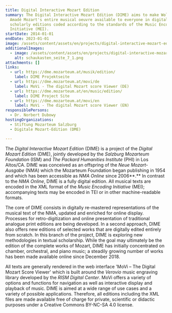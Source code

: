```yaml
---
title: Digital Interactive Mozart Edition
summary: The Digital Interactive Mozart Edition (DIME) aims to make Wolfgang
  Amadé Mozart's entire musical oeuvre available to everyone in digital
  scholarly editions coded according to the standards of the Music Encoding
  Initiative (MEI).
startDate: 2014-01-01
endDate: 2023-01-01
image: /assets/content/assets/en/projects/digital-interactive-mozart-edition/dme-musik2.png
additionalImages:
  - image: /assets/content/assets/en/projects/digital-interactive-mozart-edition/additionalImages/schaukasten_seite_7_1.png
    alt: schaukasten_seite_7_1.png
attachments: []
links:
  - url: https://dme.mozarteum.at/musik/edition/
    label: DIME Projektseite
  - url: https://dme.mozarteum.at/movi/de
    label: MoVi - The digital Mozart score Viewer (DE)
  - url: https://dme.mozarteum.at/en/music/edition/
    label: DIME Project Site
  - url: https://dme.mozarteum.at/movi/en
    label: MoVi - The digital Mozart score Viewer (EN)
responsiblePersons:
  - Dr. Norbert Dubowy
hostingOrganizations:
  - Stiftung Mozarteum Salzburg
  - Digitale Mozart-Edition (DME)

---
```

The _Digital Interactive Mozart Edition_ (DIME) is a project of the _Digital Mozart Edition_ (DME), jointly developed by the _Salzburg Mozarteum Foundation_ (ISM) and _The Packard Humanities Institute_ (PHI) in Los Altos/CA. DIME was conceived as an offspring of the _Neue Mozart-Ausgabe_ (NMA) which the Mozarteum Foundation began publishing in 1954 and which has been accessible as _NMA Online_ since 2006**.** In contrast to the _NMA Online_, DIME is a fully digital edition. All musical texts are encoded in the XML format of the _Music Encoding Initiative_ (MEI); accompanying texts may be encoded in TEI or in other machine-readable formats.

The core of DIME consists in digitally re-mastered representations of the musical text of the NMA, updated and enriched for online display. Processes for retro-digitization and online presentation of traditional analogue print editions are being developed. In a second approach, DIME also offers new editions of selected works that are digitally edited entirely from scratch. In this branch of the project, DIME is exploring new methodologies in textual scholarship. While the goal may ultimately be the edition of the complete works of Mozart, DIME has initially concentrated on chamber, orchestral, and piano music; a steadily growing number of works has been made available online since December 2018.

All texts are generally rendered in the web interface 'MoVi – The Digital Mozart Score Viewer' which is built around the _Verovio_ music engraving library developed by the _RISM Digital Center_. MoVi offers a variety of options and functions for navigation as well as interactive display and playback of music. DIME is aimed at a wide range of use cases and a variety of possible applications. Therefore, all editions including the XML files are made available free of charge for private, scientific or didactic purposes under a Creative Commons BY-NC-SA 4.0 license.
